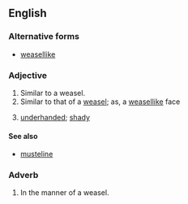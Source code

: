 ==English==

===Alternative forms===
* [[weasellike]]

===Adjective===
{{en-adj|head=[[weasel]]-[[like]]}}

# Similar to a weasel.
# Similar to that of a [[weasel]]; as, a [[weasellike]] face
# {{context|figuratively|lang=en}} [[underhanded]]; [[shady]]

====See also====
* [[musteline]]

===Adverb===
{{en-adv}}

# In the manner of a weasel.